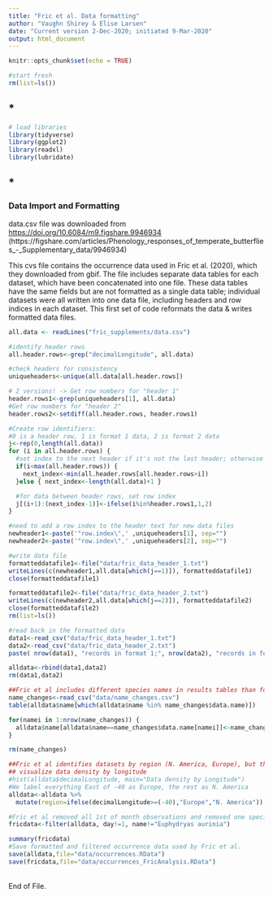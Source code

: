 ```yaml
---
title: "Fric et al. Data formatting"
author: "Vaughn Shirey & Elise Larsen"
date: "Current version 2-Dec-2020; initiated 9-Mar-2020"
output: html_document
---
```

```r
knitr::opts_chunk$set(echo = TRUE)

#start fresh
rm(list=ls())
```
<h2>*</h2>

```r

# load libraries
library(tidyverse)
library(ggplot2)
library(readxl)
library(lubridate)

```
<h2>*</h2>
<h3> Data Import and Formatting</h3>
data.csv file was downloaded from <a href="https://doi.org/10.6084/m9.figshare.9946934">https://doi.org/10.6084/m9.figshare.9946934</a>
(https://figshare.com/articles/Phenology_responses_of_temperate_butterflies_-_Supplementary_data/9946934)

<p>This cvs file contains the occurrence data used in Fric et al. (2020), which they downloaded from gbif. The file includes separate data tables for each dataset, which have been concatenated into one file. These data tables have the same fields but are not formatted as a single data table; individual datasets were all written into one data file, including headers and row indices in each dataset. This first set of code reformats the data & writes formatted data files. </p>


```r
all.data <- readLines("fric_supplements/data.csv")

#identify header rows
all.header.rows<-grep("decimalLongitude", all.data)

#check headers for consistency
uniqueheaders<-unique(all.data[all.header.rows])

# 2 versions! -> Get row numbers for "header 1"
header.rows1<-grep(uniqueheaders[1], all.data)
#Get row numbers for "header 2" 
header.rows2<-setdiff(all.header.rows, header.rows1)

#Create row identifiers: 
#0 is a header row, 1 is format 1 data, 2 is format 2 data
j<-rep(0,length(all.data))
for (i in all.header.rows) {
  #set index to the next header if it's not the last header; otherwise set to end of datafile + 1
  if(i<max(all.header.rows)) {
    next_index<-min(all.header.rows[all.header.rows>i])
  }else { next_index<-length(all.data)+1 }

  #for data between header rows, set row index
  j[(i+1):(next_index-1)]<-ifelse(i%in%header.rows1,1,2)
}

#need to add a row index to the header text for new data files
newheader1<-paste('"row.index\",' ,uniqueheaders[1], sep="")
newheader2<-paste('"row.index\",' ,uniqueheaders[2], sep="")

#write data file
formatteddatafile1<-file("data/fric_data_header_1.txt")
writeLines(c(newheader1,all.data[which(j==1)]), formatteddatafile1)
close(formatteddatafile1)

formatteddatafile2<-file("data/fric_data_header_2.txt")
writeLines(c(newheader2,all.data[which(j==2)]), formatteddatafile2)
close(formatteddatafile2)
rm(list=ls())

#read back in the formatted data
data1<-read_csv("data/fric_data_header_1.txt")
data2<-read_csv("data/fric_data_header_2.txt")
paste( nrow(data1), "records in format 1;", nrow(data2), "records in format 2")

alldata<-rbind(data1,data2)
rm(data1,data2)

##Fric et al includes different species names in results tables than found in data table. In the data curation folder, we match the data names to the results names and create the name_changes.csv file. Here we change names to match results tables:
name_changes<-read_csv("data/name_changes.csv")
table(alldata$name[which(alldata$name %in% name_changes$data.name)])

for(namei in 1:nrow(name_changes)) {
  alldata$name[alldata$name==name_changes$data.name[namei]]<-name_changes$result.name[namei]
}

rm(name_changes)

##Fric et al identifies datasets by region (N. America, Europe), but the data file does not include this information. We label data by region using longitude:
## visualize data density by longitude
#hist(alldata$decimalLongitude, main="Data density by Longitude") 
#We label everything East of -40 as Europe, the rest as N. America 
alldata<-alldata %>% 
  mutate(region=ifelse(decimalLongitude>=(-40),"Europe","N. America"))

#Fric et al removed all 1st of month observations and removed one species due to late season nests
fricdata<-filter(alldata, day!=1, name!="Euphydryas aurinia")

summary(fricdata)
#Save formatted and filtered occurrence data used by Fric et al. 
save(alldata,file="data/occurrences.RData")
save(fricdata,file="data/occurrences_FricAnalysis.RData")
```
<br>End of File.